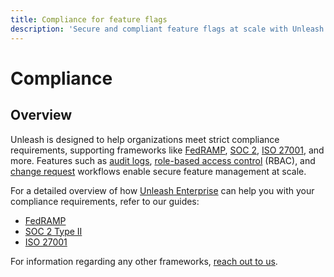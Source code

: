 ```yaml
---
title: Compliance for feature flags
description: 'Secure and compliant feature flags at scale with Unleash.'
---
```



<SearchPriority level="high" />

# Compliance

## Overview

Unleash is designed to help organizations meet strict compliance requirements, supporting frameworks like [FedRAMP](https://www.fedramp.gov), [SOC 2](https://www.aicpa-cima.com/topic/audit-assurance/audit-and-assurance-greater-than-soc-2), [ISO 27001](https://en.wikipedia.org/wiki/ISO/IEC_27001), and more. Features such as [audit logs](/reference/events#event-log), [role-based access control](/reference/rbac) (RBAC), and [change request](/reference/change-requests) workflows enable secure feature management at scale.

For a detailed overview of how [Unleash Enterprise](https://www.getunleash.io/pricing) can help you with your compliance requirements, refer to our guides:
- [FedRAMP](/using-unleash/compliance/fedramp)
- [SOC 2 Type II](/using-unleash/compliance/soc2)
- [ISO 27001](/using-unleash/compliance/iso27001)


For information regarding any other frameworks, [reach out to us](mailto:sales@getunleash.io).
